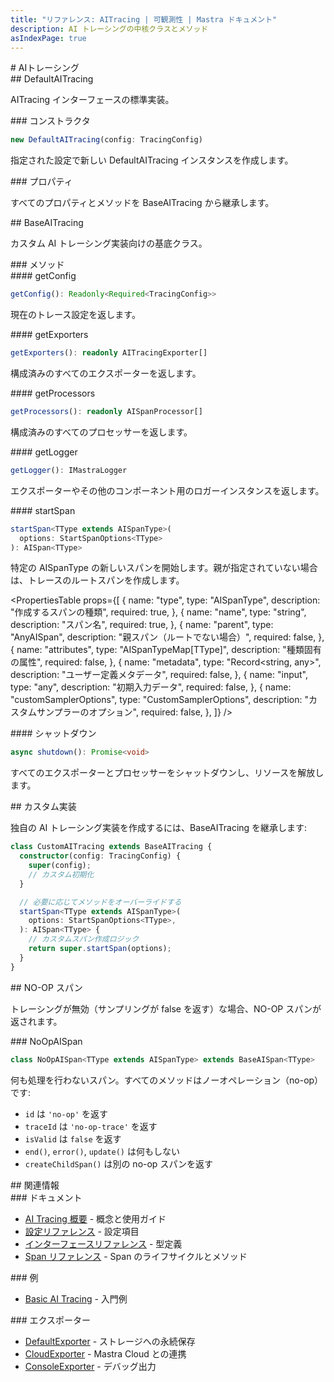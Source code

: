 ```yaml
---
title: "リファレンス: AITracing | 可観測性 | Mastra ドキュメント"
description: AI トレーシングの中核クラスとメソッド
asIndexPage: true
---
```




<div id="aitracing">
  # AIトレーシング
</div>

<div id="defaultaitracing">
  ## DefaultAITracing
</div>

AITracing インターフェースの標準実装。

<div id="constructor">
  ### コンストラクタ
</div>

```typescript
new DefaultAITracing(config: TracingConfig)
```

指定された設定で新しい DefaultAITracing インスタンスを作成します。


<div id="properties">
  ### プロパティ
</div>

すべてのプロパティとメソッドを BaseAITracing から継承します。

<div id="baseaitracing">
  ## BaseAITracing
</div>

カスタム AI トレーシング実装向けの基底クラス。

<div id="methods">
  ### メソッド
</div>

<div id="getconfig">
  #### getConfig
</div>

```typescript
getConfig(): Readonly<Required<TracingConfig>>
```

現在のトレース設定を返します。


<div id="getexporters">
  #### getExporters
</div>

```typescript
getExporters(): readonly AITracingExporter[]
```

構成済みのすべてのエクスポーターを返します。


<div id="getprocessors">
  #### getProcessors
</div>

```typescript
getProcessors(): readonly AISpanProcessor[]
```

構成済みのすべてのプロセッサーを返します。


<div id="getlogger">
  #### getLogger
</div>

```typescript
getLogger(): IMastraLogger
```

エクスポーターやその他のコンポーネント用のロガーインスタンスを返します。


<div id="startspan">
  #### startSpan
</div>

```typescript
startSpan<TType extends AISpanType>(
  options: StartSpanOptions<TType>
): AISpan<TType>
```

特定の AISpanType の新しいスパンを開始します。親が指定されていない場合は、トレースのルートスパンを作成します。

<PropertiesTable
  props={[
{
  name: "type",
  type: "AISpanType",
  description: "作成するスパンの種類",
  required: true,
},
{
  name: "name",
  type: "string",
  description: "スパン名",
  required: true,
},
{
  name: "parent",
  type: "AnyAISpan",
  description: "親スパン（ルートでない場合）",
  required: false,
},
{
  name: "attributes",
  type: "AISpanTypeMap[TType]",
  description: "種類固有の属性",
  required: false,
},
{
  name: "metadata",
  type: "Record<string, any>",
  description: "ユーザー定義メタデータ",
  required: false,
},
{
  name: "input",
  type: "any",
  description: "初期入力データ",
  required: false,
},
{
  name: "customSamplerOptions",
  type: "CustomSamplerOptions",
  description: "カスタムサンプラーのオプション",
  required: false,
},
]}
/>


<div id="shutdown">
  #### シャットダウン
</div>

```typescript
async shutdown(): Promise<void>
```

すべてのエクスポーターとプロセッサーをシャットダウンし、リソースを解放します。


<div id="custom-implementation">
  ## カスタム実装
</div>

独自の AI トレーシング実装を作成するには、BaseAITracing を継承します:

```typescript
class CustomAITracing extends BaseAITracing {
  constructor(config: TracingConfig) {
    super(config);
    // カスタム初期化
  }

  // 必要に応じてメソッドをオーバーライドする
  startSpan<TType extends AISpanType>(
    options: StartSpanOptions<TType>,
  ): AISpan<TType> {
    // カスタムスパン作成ロジック
    return super.startSpan(options);
  }
}
```


<div id="no-op-spans">
  ## NO-OP スパン
</div>

トレーシングが無効（サンプリングが false を返す）な場合、NO-OP スパンが返されます。

<div id="noopaispan">
  ### NoOpAISpan
</div>

```typescript
class NoOpAISpan<TType extends AISpanType> extends BaseAISpan<TType>
```

何も処理を行わないスパン。すべてのメソッドはノーオペレーション（no-op）です:

* `id` は `'no-op'` を返す
* `traceId` は `'no-op-trace'` を返す
* `isValid` は `false` を返す
* `end()`, `error()`, `update()` は何もしない
* `createChildSpan()` は別の no-op スパンを返す


<div id="see-also">
  ## 関連情報
</div>

<div id="documentation">
  ### ドキュメント
</div>

- [AI Tracing 概要](/docs/observability/ai-tracing/overview) - 概念と使用ガイド
- [設定リファレンス](/reference/observability/ai-tracing/configuration) - 設定項目
- [インターフェースリファレンス](/reference/observability/ai-tracing/interfaces) - 型定義
- [Span リファレンス](/reference/observability/ai-tracing/span) - Span のライフサイクルとメソッド

<div id="examples">
  ### 例
</div>

- [Basic AI Tracing](/examples/observability/basic-ai-tracing) - 入門例

<div id="exporters">
  ### エクスポーター
</div>

- [DefaultExporter](/reference/observability/ai-tracing/exporters/default-exporter) - ストレージへの永続保存
- [CloudExporter](/reference/observability/ai-tracing/exporters/cloud-exporter) - Mastra Cloud との連携
- [ConsoleExporter](/reference/observability/ai-tracing/exporters/console-exporter) - デバッグ出力